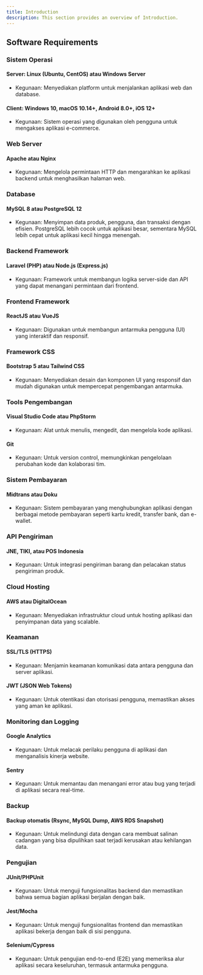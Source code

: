```yaml
---
title: Introduction
description: This section provides an overview of Introduction.
---
```


## Software Requirements

### Sistem Operasi
#### Server: Linux (Ubuntu, CentOS) atau Windows Server
- Kegunaan: Menyediakan platform untuk menjalankan aplikasi web dan database.
#### Client: Windows 10, macOS 10.14+, Android 8.0+, iOS 12+
- Kegunaan: Sistem operasi yang digunakan oleh pengguna untuk mengakses aplikasi e-commerce.

### Web Server
#### Apache atau Nginx
- Kegunaan: Mengelola permintaan HTTP dan mengarahkan ke aplikasi backend untuk menghasilkan halaman web.

### Database
#### MySQL 8 atau PostgreSQL 12
- Kegunaan: Menyimpan data produk, pengguna, dan transaksi dengan efisien. PostgreSQL lebih cocok untuk aplikasi besar, sementara MySQL lebih cepat untuk aplikasi kecil hingga menengah.

### Backend Framework
#### Laravel (PHP) atau Node.js (Express.js)
- Kegunaan: Framework untuk membangun logika server-side dan API yang dapat menangani permintaan dari frontend.

### Frontend Framework
#### ReactJS atau VueJS
- Kegunaan: Digunakan untuk membangun antarmuka pengguna (UI) yang interaktif dan responsif.

### Framework CSS
#### Bootstrap 5 atau Tailwind CSS
- Kegunaan: Menyediakan desain dan komponen UI yang responsif dan mudah digunakan untuk mempercepat pengembangan antarmuka.

### Tools Pengembangan
#### Visual Studio Code atau PhpStorm
- Kegunaan: Alat untuk menulis, mengedit, dan mengelola kode aplikasi.
#### Git
- Kegunaan: Untuk version control, memungkinkan pengelolaan perubahan kode dan kolaborasi tim.

### Sistem Pembayaran
#### Midtrans atau Doku
- Kegunaan: Sistem pembayaran yang menghubungkan aplikasi dengan berbagai metode pembayaran seperti kartu kredit, transfer bank, dan e-wallet.

### API Pengiriman
#### JNE, TIKI, atau POS Indonesia
- Kegunaan: Untuk integrasi pengiriman barang dan pelacakan status pengiriman produk.

### Cloud Hosting
#### AWS atau DigitalOcean
- Kegunaan: Menyediakan infrastruktur cloud untuk hosting aplikasi dan penyimpanan data yang scalable.

### Keamanan
#### SSL/TLS (HTTPS)
- Kegunaan: Menjamin keamanan komunikasi data antara pengguna dan server aplikasi.
#### JWT (JSON Web Tokens)
- Kegunaan: Untuk otentikasi dan otorisasi pengguna, memastikan akses yang aman ke aplikasi.

### Monitoring dan Logging
#### Google Analytics
- Kegunaan: Untuk melacak perilaku pengguna di aplikasi dan menganalisis kinerja website.
#### Sentry
- Kegunaan: Untuk memantau dan menangani error atau bug yang terjadi di aplikasi secara real-time.

### Backup
#### Backup otomatis (Rsync, MySQL Dump, AWS RDS Snapshot)
- Kegunaan: Untuk melindungi data dengan cara membuat salinan cadangan yang bisa dipulihkan saat terjadi kerusakan atau kehilangan data.

### Pengujian
#### JUnit/PHPUnit
- Kegunaan: Untuk menguji fungsionalitas backend dan memastikan bahwa semua bagian aplikasi berjalan dengan baik.
#### Jest/Mocha
- Kegunaan: Untuk menguji fungsionalitas frontend dan memastikan aplikasi bekerja dengan baik di sisi pengguna.
#### Selenium/Cypress
- Kegunaan: Untuk pengujian end-to-end (E2E) yang memeriksa alur aplikasi secara keseluruhan, termasuk antarmuka pengguna.